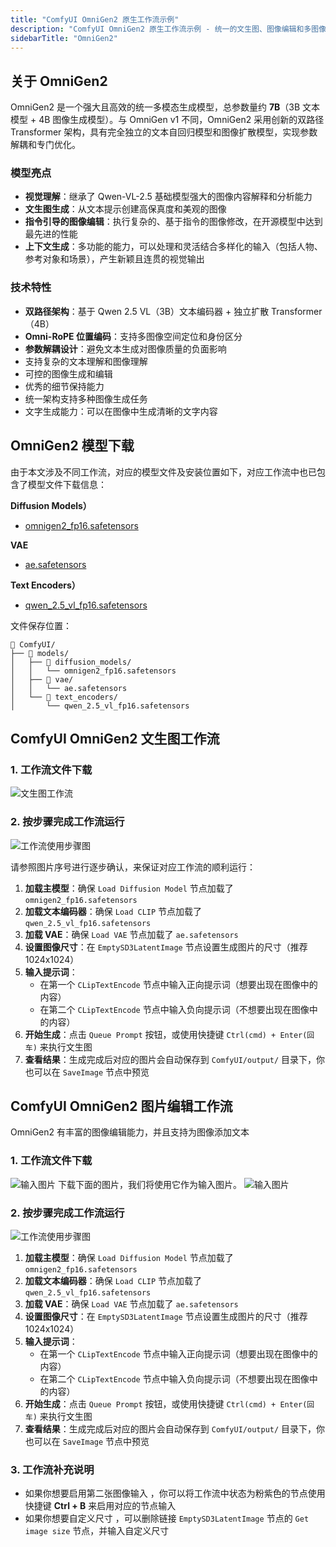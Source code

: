 ```yaml
---
title: "ComfyUI OmniGen2 原生工作流示例"
description: "ComfyUI OmniGen2 原生工作流示例 - 统一的文生图、图像编辑和多图像合成模型。"
sidebarTitle: "OmniGen2"
---
```



## 关于 OmniGen2

OmniGen2 是一个强大且高效的统一多模态生成模型，总参数量约 **7B**（3B 文本模型 + 4B 图像生成模型）。与 OmniGen v1 不同，OmniGen2 采用创新的双路径 Transformer 架构，具有完全独立的文本自回归模型和图像扩散模型，实现参数解耦和专门优化。

### 模型亮点
- **视觉理解**：继承了 Qwen-VL-2.5 基础模型强大的图像内容解释和分析能力
- **文生图生成**：从文本提示创建高保真度和美观的图像
- **指令引导的图像编辑**：执行复杂的、基于指令的图像修改，在开源模型中达到最先进的性能
- **上下文生成**：多功能的能力，可以处理和灵活结合多样化的输入（包括人物、参考对象和场景），产生新颖且连贯的视觉输出

### 技术特性
- **双路径架构**：基于 Qwen 2.5 VL（3B）文本编码器 + 独立扩散 Transformer（4B）
- **Omni-RoPE 位置编码**：支持多图像空间定位和身份区分
- **参数解耦设计**：避免文本生成对图像质量的负面影响
- 支持复杂的文本理解和图像理解
- 可控的图像生成和编辑
- 优秀的细节保持能力
- 统一架构支持多种图像生成任务
- 文字生成能力：可以在图像中生成清晰的文字内容

<UpdateReminder/>

## OmniGen2 模型下载

由于本文涉及不同工作流，对应的模型文件及安装位置如下，对应工作流中也已包含了模型文件下载信息：

**Diffusion Models）**
- [omnigen2_fp16.safetensors](https://huggingface.co/Comfy-Org/Omnigen2_ComfyUI_repackaged/resolve/main/split_files/diffusion_models/omnigen2_fp16.safetensors)

**VAE**
- [ae.safetensors](https://huggingface.co/Comfy-Org/Lumina_Image_2.0_Repackaged/resolve/main/split_files/vae/ae.safetensors)

**Text Encoders）**
- [qwen_2.5_vl_fp16.safetensors](https://huggingface.co/Comfy-Org/Omnigen2_ComfyUI_repackaged/resolve/main/split_files/text_encoders/qwen_2.5_vl_fp16.safetensors)


文件保存位置：
```
📂 ComfyUI/
├── 📂 models/
│   ├── 📂 diffusion_models/
│   │   └── omnigen2_fp16.safetensors
│   ├── 📂 vae/
│   │   └── ae.safetensors
│   └── 📂 text_encoders/
│       └── qwen_2.5_vl_fp16.safetensors
```

## ComfyUI OmniGen2 文生图工作流

### 1. 工作流文件下载

![文生图工作流](https://raw.githubusercontent.com/Comfy-Org/example_workflows/main/image/omnigen2/image_omnigen2_t2i.png)

### 2. 按步骤完成工作流运行

![工作流使用步骤图](/images/tutorial/image/omnigen/omnigen2_image_edit_step_guide.jpg)

请参照图片序号进行逐步确认，来保证对应工作流的顺利运行：

1. **加载主模型**：确保 `Load Diffusion Model` 节点加载了 `omnigen2_fp16.safetensors`
2. **加载文本编码器**：确保 `Load CLIP` 节点加载了 `qwen_2.5_vl_fp16.safetensors`
3. **加载 VAE**：确保 `Load VAE` 节点加载了 `ae.safetensors`
4. **设置图像尺寸**：在 `EmptySD3LatentImage` 节点设置生成图片的尺寸（推荐 1024x1024）
5. **输入提示词**：
    - 在第一个 `CLipTextEncode` 节点中输入正向提示词（想要出现在图像中的内容）
    - 在第二个 `CLipTextEncode` 节点中输入负向提示词（不想要出现在图像中的内容）
6. **开始生成**：点击 `Queue Prompt` 按钮，或使用快捷键 `Ctrl(cmd) + Enter(回车)` 来执行文生图
7. **查看结果**：生成完成后对应的图片会自动保存到 `ComfyUI/output/` 目录下，你也可以在 `SaveImage` 节点中预览

## ComfyUI OmniGen2 图片编辑工作流

OmniGen2 有丰富的图像编辑能力，并且支持为图像添加文本

### 1. 工作流文件下载

![输入图片](https://raw.githubusercontent.com/Comfy-Org/example_workflows/main/image/omnigen2/image_omnigen2_image_edit.png)
下载下面的图片，我们将使用它作为输入图片。
![输入图片](https://raw.githubusercontent.com/Comfy-Org/example_workflows/main/image/omnigen2/input_fairy.png)


### 2. 按步骤完成工作流运行

![工作流使用步骤图](/images/tutorial/image/omnigen/omnigen2_t2i_step_guide.jpg)

1. **加载主模型**：确保 `Load Diffusion Model` 节点加载了 `omnigen2_fp16.safetensors`
2. **加载文本编码器**：确保 `Load CLIP` 节点加载了 `qwen_2.5_vl_fp16.safetensors`
3. **加载 VAE**：确保 `Load VAE` 节点加载了 `ae.safetensors`
4. **设置图像尺寸**：在 `EmptySD3LatentImage` 节点设置生成图片的尺寸（推荐 1024x1024）
5. **输入提示词**：
    - 在第一个 `CLipTextEncode` 节点中输入正向提示词（想要出现在图像中的内容）
    - 在第二个 `CLipTextEncode` 节点中输入负向提示词（不想要出现在图像中的内容）
6. **开始生成**：点击 `Queue Prompt` 按钮，或使用快捷键 `Ctrl(cmd) + Enter(回车)` 来执行文生图
7. **查看结果**：生成完成后对应的图片会自动保存到 `ComfyUI/output/` 目录下，你也可以在 `SaveImage` 节点中预览

### 3. 工作流补充说明

- 如果你想要启用第二张图像输入 ，你可以将工作流中状态为粉紫色的节点使用快捷键 **Ctrl + B** 来启用对应的节点输入
- 如果你想要自定义尺寸 ，可以删除链接 `EmptySD3LatentImage` 节点的 `Get image size` 节点，并输入自定义尺寸
